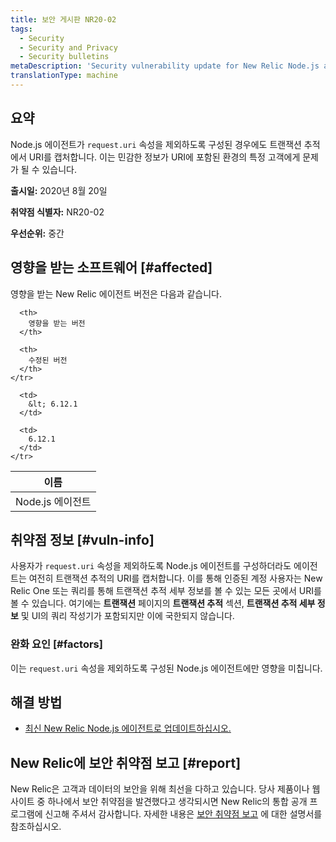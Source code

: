 ```yaml
---
title: 보안 게시판 NR20-02
tags:
  - Security
  - Security and Privacy
  - Security bulletins
metaDescription: 'Security vulnerability update for New Relic Node.js agent, August 20, 2020'
translationType: machine
---
```


## 요약

Node.js 에이전트가 `request.uri` 속성을 제외하도록 구성된 경우에도 트랜잭션 추적에서 URI를 캡처합니다. 이는 민감한 정보가 URI에 포함된 환경의 특정 고객에게 문제가 될 수 있습니다.

**출시일:** 2020년 8월 20일

**취약점 식별자:** NR20-02

**우선순위:** 중간

## 영향을 받는 소프트웨어 [#affected]

영향을 받는 New Relic 에이전트 버전은 다음과 같습니다.

<table>
  <thead>
    <tr>
      <th>
        이름
      </th>

      <th>
        영향을 받는 버전
      </th>

      <th>
        수정된 버전
      </th>
    </tr>
  </thead>

  <tbody>
    <tr>
      <td>
        Node.js 에이전트
      </td>

      <td>
        &lt; 6.12.1
      </td>

      <td>
        6.12.1
      </td>
    </tr>
  </tbody>
</table>

## 취약점 정보 [#vuln-info]

사용자가 `request.uri` 속성을 제외하도록 Node.js 에이전트를 구성하더라도 에이전트는 여전히 트랜잭션 추적의 URI를 캡처합니다. 이를 통해 인증된 계정 사용자는 New Relic One 또는 쿼리를 통해 트랜잭션 추적 세부 정보를 볼 수 있는 모든 곳에서 URI를 볼 수 있습니다. 여기에는 **트랜잭션** 페이지의 **트랜잭션 추적** 섹션, **트랜잭션 추적 세부 정보** 및 UI의 쿼리 작성기가 포함되지만 이에 국한되지 않습니다.

### 완화 요인 [#factors]

이는 `request.uri` 속성을 제외하도록 구성된 Node.js 에이전트에만 영향을 미칩니다.

## 해결 방법

* [최신 New Relic Node.js 에이전트로 업데이트하십시오.](/docs/agents/nodejs-agent/installation-configuration/update-nodejs-agent)

## New Relic에 보안 취약점 보고 [#report]

New Relic은 고객과 데이터의 보안을 위해 최선을 다하고 있습니다. 당사 제품이나 웹사이트 중 하나에서 보안 취약점을 발견했다고 생각되시면 New Relic의 통합 공개 프로그램에 신고해 주셔서 감사합니다. 자세한 내용은 [보안 취약점 보고](/docs/security/new-relic-security/data-privacy/reporting-security-vulnerabilities) 에 대한 설명서를 참조하십시오.